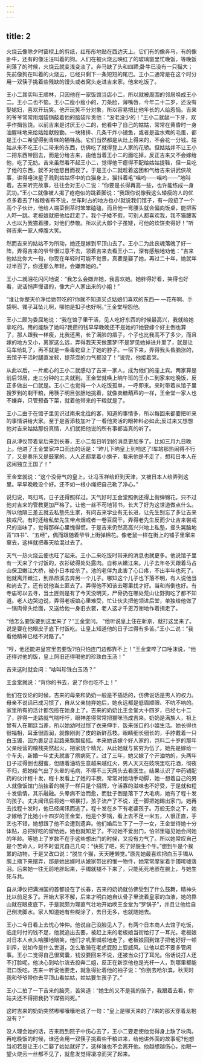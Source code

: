 ```yaml
---
---
---
```

title: 2
---



火烧云像除夕时窗棂上的剪纸，红彤彤地贴在西边天上。它们有的像奔马，有的像卧牛，还有的像汪汪叫着的狗。人们在被火烧云映红了的玻璃窗里忙晚饭，等晚饭利落了的时候，火烧云就变浅变淡了。奔马缺了头和四蹄;卧牛已没有一只猫大；先前像狗在叫着的火烧云，已经只剩下一条短短的尾巴。王小二通常是在这个时分用一双筷子挑着些残缺的馒头或者窝头走进吉来家。他来吃饭了。

王小二其实叫王顺林，只因他在一家饭馆当店小二，所以就被周围的邻居唤成王小二。王小二也不恼。王小二瘦小瘦小的，刀条脸，薄嘴唇，今年二十二岁，还没有娶媳妇，喜欢开玩笑。他开玩笑不分对象，所以容易把比他年长的人给惹恼。吉来的爷爷常常用烟袋锅敲着他的脑袋斥责他：“没老没少的！”王小二就龇一下牙，双手作揖告饶。以前吉来是讨厌王小二的，他看中了自己的姑姑，常常在黄昏时一身油腥味地来给姑姑献殷勤。一块猪排、几条干炸小镜鱼，或者是盐水煮的毛蛋，都是王小二希望得到青睐的牺牲品。它们当然都是从灶上得来的，不会花一分钱。姑姑从来不吃王小二带来的东西，仿佛吃了就得登上人家的花轿。但姑姑并不让王小二把东西带回去，而是分给吉来，由他当着王小二的面吃掉，反正吉来又不会嫁给他，吃了无妨。吉来虽然看不起王小二，觉得他干瘪得不配给姑姑提鞋，但一旦吃了他的东西，就不对他怒目而视了。于是王小二就趁着这团和气给吉来讲武侠故事，讲得唾沫星子溅到姑姑怀中的白猫身上，猫抖着毛“喵呜——喵呜——”地叫着。吉来听完故事，往往会对王小二说：“你要是长得再高一些，也许能练成一身武功。”王小二就像被人揭了疮疤似的跳着脚说：“我跟你说像我这么矮瘦的人的优点多着去了!省粮省布不说，坐车时占的地方也小!就说我们馆子，有一段招了一个高个子伙计，他给人端菜倒茶时笨笨磕磕，而且他一弯腰头就会偏向饭桌，能把客人吓一跳。老板娘就把他给赶走了。我个子矮不假，可别人都喜欢我，我不猫腰客人也以为我猫着腰，对他们恭敬。所以武大郎个子虽矮，可他的炊饼卖得好！”听得吉来一家人捧腹大笑。

然而吉来的姑姑不为所动，她还是嫁到平顶山去了。王小二为此丧魂落魄了好一阵，弄得吉来的爷爷很过意不去，领着吉来去看王小二，深有感触地劝他：“吉来他姑比你大一旬，你现在年轻时可能不觉景，真要是娶了她，再过二十年，她就年过半百了，你还那么年轻，会嫌弃她的。”

王小二就泪花闪闪地说：“我怎么会嫌弃她，我喜欢她。她胖得好看，笑得也好看，说话悄声慢语的，像大户人家出来的小姐！”

“谁让你整天价净给她带吃的?你就不知道买点姑娘们喜欢的东西— —花布啊、手袋啊、镯子耳坠儿啊，哪怕是扣子也好啊。”王金堂埋怨他。

王小二颇为委屈地说：“我在馆子里干活，见人吃好东西的时候最高兴，我就给她拿吃的。用的能缺了她吗?我攒的钱早早晚晚还不是她的?她要嫁个好主倒也算了，那人跟我一样瘦，比我还黑，长了满脸的痦子，个子也比我高不了多少，而且嫁的地方又小，离家这么远，弄得我天天做噩梦!不是梦见她掉进井里了，就是让马车给轧了，再不就是一条毒蛇盘上了她的脖子。一宿下来，弄得我头昏脑涨的，去馆子干活时腿直发软，提茶壶的力气都没了！”说完，他接着哭。

从此以后，一片痴心的王小二就感动了吉来一家人，成为他们的座上宾。两家算是前后邻居，走三分钟的工夫就到。王金堂就唤上晌午班的王小二到家来吃晚饭，反正多做出一口就是。王小二也觉得一个人吃饭孤单，一呼即来。来时带着从馆子里搜罗到的剩干粮，用筷子明目张胆地挑着，就像卖糖葫芦的一样，王金堂一家人也不嫌弃，只管预备下菜，就着他带来的干粮就是了。

王小二由于在馆子里见识过南来北往的客，知道的事情多，所以每回来都要把听来的事情讲给大家。至于是否添枝加叶了一看他灵活的眼神料必如此;反过来又想想他对吉来姑姑那份真情，人们就把他说的所有事都当真的听了。

自从溥仪带着皇后来到长春，王小二每日听到的消息更加多了。比如三月九日晚上。他进了王金堂家冲口而出的话是：”昨儿下晌皇上到咱这了!车站那热闹得不行了，又是奏乐又是鼓掌的。人人还都拿着小旗子，看来他是不走了，想和日本人在这闹独立王国了！”

王金堂就说：”这个没骨气的皇上，让冯玉祥给赶到天津，又被日本人给弄到这里。早早晚晚没个好。还不如一根小绳把自己勒了净心。”

说归说，骂归骂，日子还得照样过。天气好时王金堂照例还得上街弹锦花。只不过他对吉来的管教更加严格了。让他一丝不苟地背书，长大了好为这世道做点什么。所以他隔三差五就去私塾先生家，有问吉来学业有无长进，让先生别忘了多让吉来挨戒尺。有时还给私垫先生带点烟或者一卷豆腐干。弄得老先生反而少让吉来尝戒尺的滋味了，觉得那样心里愧得慌。于是吉来仍然高高兴兴地上私塾，摇头晃脑地背“四书”、“五经”，偶而跟随着爷爷上街弹棉花。像老鼠一样在街上的铺子里窜来窜去，这样就把春天给混过去了。

天气一热火烧云便也旺了起来。王小二来吃饭时带来的消息也就更多。他说馆子里有一天来了个讨饭的，衣衫破得处处露肉。自称从嫩江来。儿子去年冬天跟着马占山保卫嫩江大桥，被小日本给杀了。池的老伴为此害了心口疼，不出半年也死了。他就离开嫩江，到昂昂溪去奔另一个儿子。哪知这个儿子也下落不明，有人说他当和尚去了。还有说他当土匪去了。弄得他不知该去哪里找才好。当和尚倒也好。有寺庙可以去寻，当土匪则是有了今天没明天，尸骨扔在哪处荒山让野狗吃了都不知道。老人边哭边说，弄得老板娘心里难受，忙让伙夫把他领进后堂，单独给他做了一锅肉骨头烩面，又送给他一身旧衣裳，老人这才千恩万谢地作着揖走了。

“他怎么要饭要到这里来了？”王金堂问。 “他听说皇上住在新京，就打这里来了。说是要在他眼皮子底下付饭吃。让皇上知道他的日子过得有多苦。”王小二说：”我看他精神已经不对路了。”

“哼，他还能进皇宫里去要饭?怕只怕连门边都靠不上！”王金堂啐了口唾沫说，“他还得讨他的饭，皇上照旧还得喝他的珍珠白玉汤！”

吉来这时就会问：”啥叫珍珠白玉汤？”

王金堂就说：“背你的书去，说了你也吃不上！”

他们在议论的时候，吉来的母亲和奶奶一般是不插话的，仿佛说话是男人的权力。母亲不说话已成习惯了，自从父亲抛弃她后，她永远都是低眉顺眼、不吭不响的。家里所有的活计都包揽在她身上了。吉来的奶奶比王金堂大十四岁，已经七十二了，胖得一走路就气喘吁吁，眼神差得常常把猫咪当成吉来。奶奶是满族人，祖上曾有人在朝廷当差，所以她幼时过惯了衣来伸手、饭来张口的小姐生活。她长得也很福相，耳垂很圆润，就像刚剥了皮的新鲜荔枝。眼睛细长细长的，手脖戴着一只白玉镯，因为裹足走起路来飘飘摇摇。本来她该嫁个好人家的，岂料二十岁的那年父亲经营的粮栈突然起火，把家烧个精光，从此她就与贫穷为伍了。她先是嫁给一个车夫，新婚一年丈夫就害了痨病死了。过了三年，她又嫁了个开油坊的，头两年日子过得倒也甜蜜，但随着油坊生意越来越红火，男人天天在妓院里吃花酒，彻夜不归，把她给气出了头晕的毛病，不得不三天两头去看医生。结果认识了中药铺配药的伙计程十发，程十发看上了她的丰腴，常常对她动手动脚，她一想着自己的男人就像饭馆门前挂着的幌子一样只是个招牌，守活寡的滋味也不好受，于是就和程十发偷情，其乐融融。头晕病不治而愈，而肚子倒是落下了大毛病，她有了程十发的孩子。丈夫闻讯后将她一顿暴打，孩子流产了不说，还一脚把她踢出家门。她再去找程十发时，他已经闻讯而逃了。程十发在乡下有老婆孩子。万般无奈之下，她才嫁给了比她小十四岁的王金堂，他是个罗锅，看上去不足一米五，人很正直，手艺也不错，她想跟了他不会遭到遗弃。他们婚后生下了一子一女，王金堂待她十分体贴，总把好吃的留给她，她也就知足了。不过她不爱出门，怕邻里碰见她会问她的年龄。等她上了岁数不在乎这些想出门的时候，又投有力气了。所以她常叹自己是个苦命人，时不时诅咒自己几句：“快死了吧，死了好脱生个牛。”想到牛是个挨累的动物，于是又改口说：“脱生个猫，天天睡懒觉。”原先她最喜欢把白玉手镯从腕上摘下来摆弄，那是她出嫁时从娘家带出的惟一物件，她常常摩挲着手镯唏嘘落泪。后来她一往无前地胖起来，手镯就褪不下来了，只能死死地嵌在腕上，与她生死与共。

自从溥仪把满洲国的首都设在了长春，吉来的奶奶就仿佛受到了什么鼓舞，精神头比以前足多了。开始大家不解，后来才明白她自认骨子里流着皇家的血液，她的靠山就在眼皮底下，于是就颇为理直气壮地开始唤王金堂为“罗锅子”，并且让他给自己倒洗脚水。家人知道她有些糊涂了，去日无多，也就随她去。

王小二今日看上去忧心忡仲。他说自己没脸见人了，有两个日本商人去馆子吃饭，临走时付的钱不足，他就追出去要，被赶上来的老板娘当街给打了一耳光。老板娘对日本人点头哈腰地赔笑，他们才叽里呱啦地走了。老板娘回到馆子把他好好一顿训斥，说如今是什么世道，怎么敢骑在老虎屁股上耍威风。让他以后不要多管闲事。王小二觉得自己很窝囊，钱没要回来不说，还被当众打了耳光。俗话说打人还不打脸呢。他决心到哈尔滨去投奔二姐，反正在新京他也是光杆一人，到哪里都能混口饭吃。吉来一听说他要走，就急得扯着他的袖子说：“你别去哈尔滨，秋天时我和爷爷带你去平顶山看姑姑，姑姑要生孩子了。”

王小二拍了一下吉来的脑壳，苦笑道：“她生的又不是我的孩子，我跟着去看，你姑夫还不得把我扔下煤窑闷死。”

这时吉来的奶奶突然嘟嘟囔囔地说了一句：“皇上是哪天来的了?来的那天穿着龙袍没有？”

没人理会她的话，吉来跑到院子中伤心去了，王小二要走使他觉得身上缺了块肉。再吃晚饭的时候，谁还会用一双筷子挑着些干粮进来，给他讲外面的故事呢?他想当初若是让王小二娶了姑姑就好了，这样谁也不会离开他。他越想越伤心，抬眼一望火烧云一丝都不见了，就愈发觉得凄凉而哭了起来。